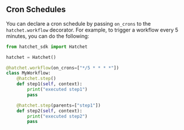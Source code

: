 ## Cron Schedules

You can declare a cron schedule by passing `on_crons` to the `hatchet.workflow` decorator. For example, to trigger a workflow every 5 minutes, you can do the following:

```py
from hatchet_sdk import Hatchet

hatchet = Hatchet()

@hatchet.workflow(on_crons=["*/5 * * * *"])
class MyWorkflow:
    @hatchet.step()
    def step1(self, context):
        print("executed step1")
        pass

    @hatchet.step(parents=["step1"])
    def step2(self, context):
        print("executed step2")
        pass
```
